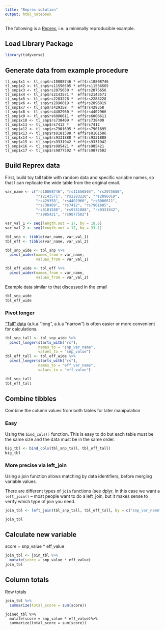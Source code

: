 ```yaml
---
title: "Reprex solution"
output: html_notebook
---
```


The following is a [Reprex](https://reprex.tidyverse.org/), i.e. a minimally reproducible example.

## Load Library Package

```r
library(tidyverse)
```

## Generate data from example procedure

```
tl_snp$x1 <- tl_snp$rs10808746 * eff$rs10808746
tl_snp$x2 <- tl_snp$rs11556505 * eff$rs11556505
tl_snp$x3 <- tl_snp$rs2075650 *  eff$rs2075650
tl_snp$x4 <- tl_snp$rs2143571 *  eff$rs2143571
tl_snp$x5 <- tl_snp$rs2283228 *  eff$rs2283228
tl_snp$x6 <- tl_snp$rs2896019 *  eff$rs2896019
tl_snp$x7 <- tl_snp$rs429358  *  eff$rs429358
tl_snp$x8 <- tl_snp$rs4402960 *  eff$rs4402960
tl_snp$x9 <- tl_snp$rs6006611 *  eff$rs6006611
tl_snp$x10 <- tl_snp$rs738409 *  eff$rs738409
tl_snp$x11 <- tl_snp$rs7412 *    eff$rs7412
tl_snp$x12 <- tl_snp$rs7901695 * eff$rs7901695
tl_snp$x13 <- tl_snp$rs8181588 * eff$rs8181588
tl_snp$x14 <- tl_snp$rs9331888 * eff$rs9331888
tl_snp$x15 <- tl_snp$rs9331942 * eff$rs9331942
tl_snp$x16 <- tl_snp$rs985421 *  eff$rs985421
tl_snp$x17 <- tl_snp$rs9877502 * eff$rs9877502
```

## Build Reprex data

First, build toy tall table with random data and specific variable names, so that I can replicate the wide table from the original email.

```r

var_name <- c("rs10808746", "rs11556505", "rs2075650",
              "rs2143571", "rs2283228", "rs2896019",
              "rs429358", "rs4402960", "rs6006611",
              "rs738409", "rs7412", "rs7901695",
              "rs8181588", "rs9331888", "rs9331942",
              "rs985421", "rs9877502")

var_val_1 <- seq(length.out = 17, by = 18.6)
var_val_2 <- seq(length.out = 17, by = 33.1)

tbl_snp <- tibble(var_name, var_val_1)
tbl_eff <- tibble(var_name, var_val_2)

tbl_snp_wide <- tbl_snp %>% 
  pivot_wider(names_from = var_name,
              values_from = var_val_1)

tbl_eff_wide <- tbl_eff %>% 
  pivot_wider(names_from = var_name,
              values_from = var_val_2)
```

Example data similar to that discussed in the email

```r
tbl_snp_wide
tbl_eff_wide
```

### Pivot longer

["Tall" data](https://en.wikipedia.org/wiki/Wide_and_narrow_data) (a.k.a "long", a.k.a "narrow") is often easier or more convenient for calculations.

```r
tbl_snp_tall <- tbl_snp_wide %>% 
  pivot_longer(starts_with("rs"), 
               names_to = "snp_var_name", 
               values_to = "snp_value")
tbl_eff_tall <- tbl_eff_wide %>% 
  pivot_longer(starts_with("rs"), 
               names_to = "eff_var_name",
               values_to = "eff_value")

tbl_snp_tall
tbl_eff_tall
```

## Combine tibbles 

Combine the column values from both tables for later manipulation

### Easy

Using the `bind_cols()` function.  This is easy to do but each table must be the same size and the data must be in the same order.

```r
big_tbl <- bind_cols(tbl_snp_tall, tbl_eff_tall)
big_tbl
```

### More precise via left_join

Using a join function allows matching by data identifiers, before merging variable values.

There are different types of `join` functions (see [dplyr](https://dplyr.tidyverse.org/reference/join.html).  In this case we want a `left_join()` -- most people want to do a left_join, but it makes sense to verify which type of join you need.


```r
join_tbl <- left_join(tbl_snp_tall, tbl_eff_tall, by = c("snp_var_name" = "eff_var_name"))

join_tbl
```

## Calculate new variable

score = snp_value * eff_value

```r
join_tbl <- join_tbl %>% 
  mutate(score = snp_value * eff_value)
join_tbl

```

## Column totals

Row totals

```r
join_tbl %>% 
  summarize(total_score = sum(score))
```



```
joined_tbl %>% 
  mutate(score = snp_value * eff_value)%>% 
  summarize(total_score = sum(score))
```


